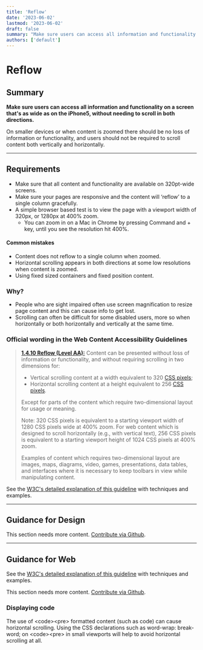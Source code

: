 ```yaml
---
title: 'Reflow'
date: '2023-06-02'
lastmod: '2023-06-02'
draft: false
summary: "Make sure users can access all information and functionality on a screen that's as wide as on the iPhone5, without needing to scroll in both directions."
authors: ['default']
---
```


# Reflow

## Summary

**Make sure users can access all information and functionality on a screen that's as wide as on the iPhone5, without needing to scroll in both directions.**

On smaller devices or when content is zoomed there should be no loss of information or functionality, and users should not be required to scroll content both vertically and horizontally.

---

## Requirements

* Make sure that all content and functionality are available on 320pt-wide screens.
* Make sure your pages are responsive and the content will ‘reflow’ to a single column gracefully.
* A simple browser based test is to view the page with a viewport width of 320px, or 1280px at 400% zoom.
  * You can zoom in on a Mac in Chrome by pressing Command and + key, until you see the resolution hit 400%.

#### Common mistakes

* Content does not reflow to a single column when zoomed.
* Horizontal scrolling appears in both directions at some low resolutions when content is zoomed.
* Using fixed sized containers and fixed position content.

### Why?

* People who are sight impaired often use screen magnification to resize page content and this can cause info to get lost.
* Scrolling can often be difficult for some disabled users, more so when horizontally or both horizontally and vertically at the same time.

### Official wording in the Web Content Accessibility Guidelines

> [**1.4.10 Reflow (Level AA):**](https://www.w3.org/WAI/WCAG21/Understanding/reflow.html) Content can be presented without loss of information or functionality, and without requiring scrolling in two dimensions for:
>
> * Vertical scrolling content at a width equivalent to 320 [CSS pixels](https://www.w3.org/WAI/WCAG21/Understanding/reflow.html#dfn-css-pixel);
> * Horizontal scrolling content at a height equivalent to 256 [CSS pixels](https://www.w3.org/WAI/WCAG21/Understanding/reflow.html#dfn-css-pixel).
>
> Except for parts of the content which require two-dimensional layout for usage or meaning.
>
> Note: 320 CSS pixels is equivalent to a starting viewport width of 1280 CSS pixels wide at 400% zoom. For web content which is designed to scroll horizontally (e.g., with vertical text), 256 CSS pixels is equivalent to a starting viewport height of 1024 CSS pixels at 400% zoom.
>
> Examples of content which requires two-dimensional layout are images, maps, diagrams, video, games, presentations, data tables, and interfaces where it is necessary to keep toolbars in view while manipulating content.

See the [W3C's detailed explanation of this guideline](https://www.w3.org/WAI/WCAG21/Understanding/reflow.html) with techniques and examples.

---

## Guidance for Design

This section needs more content. [Contribute via Github](https://github.com/web-accessibility-io/web-accessibility.io).

---

## Guidance for Web

See the [W3C's detailed explanation of this guideline](https://www.w3.org/WAI/WCAG21/Understanding/reflow.html) with techniques and examples.

This section needs more content. [Contribute via Github](https://github.com/web-accessibility-io/web-accessibility.io).

### Displaying code

The use of &lt;code&gt;&lt;pre&gt; formatted content (such as code) can cause horizontal scrolling. Using the CSS declarations such as word-wrap: break-word; on &lt;code&gt;&lt;pre&gt; in small viewports will help to avoid horizontal scrolling at all.
